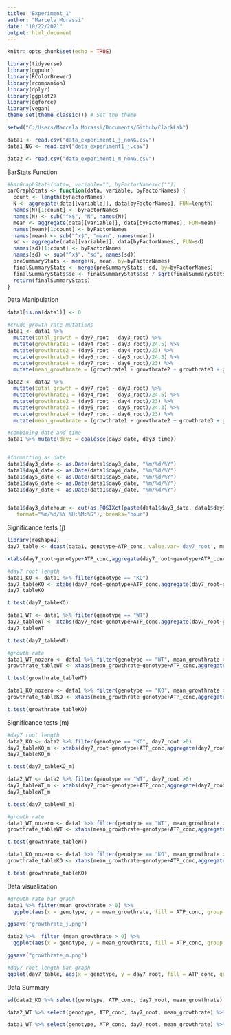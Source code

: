 ```yaml
---
title: "Experiment_1"
author: "Marcela Morassi"
date: "10/22/2021"
output: html_document
---
```


```r
knitr::opts_chunk$set(echo = TRUE)

library(tidyverse)
library(ggpubr)
library(RColorBrewer)
library(rcompanion)
library(dplyr)
library(ggplot2)
library(ggforce)
library(vegan)
theme_set(theme_classic()) # Set the theme

setwd("C:/Users/Marcela Morassi/Documents/Github/ClarkLab")

data1 <- read.csv("data_experiment1_j_noNG.csv")
data1_NG <- read.csv("data_experiment1_j.csv")

data2 <- read.csv("data_experiment1_m_noNG.csv")
```

BarStats Function 
```r
#barGraphStats(data=, variable="", byFactorNames=c(""))
barGraphStats <- function(data, variable, byFactorNames) {
  count <- length(byFactorNames)
  N <- aggregate(data[[variable]], data[byFactorNames], FUN=length)
  names(N)[1:count] <- byFactorNames
  names(N) <- sub("^x$", "N", names(N))
  mean <- aggregate(data[[variable]], data[byFactorNames], FUN=mean)
  names(mean)[1:count] <- byFactorNames
  names(mean) <- sub("^x$", "mean", names(mean))
  sd <- aggregate(data[[variable]], data[byFactorNames], FUN=sd)
  names(sd)[1:count] <- byFactorNames
  names(sd) <- sub("^x$", "sd", names(sd))
  preSummaryStats <- merge(N, mean, by=byFactorNames)
  finalSummaryStats <- merge(preSummaryStats, sd, by=byFactorNames)
  finalSummaryStats$se <- finalSummaryStats$sd / sqrt(finalSummaryStats$N)
  return(finalSummaryStats)
}

```


Data Manipulation
```r
data1[is.na(data1)] <- 0

#crude growth rate mutations
data1 <- data1 %>%  
  mutate(total_growth = day7_root - day3_root) %>% 
  mutate(growthrate1 = (day4_root - day3_root)/24.5) %>% 
  mutate(growthrate2 = (day5_root - day4_root)/23) %>% 
  mutate(growthrate3 = (day6_root - day5_root)/24.3) %>% 
  mutate(growthrate4 = (day7_root - day6_root)/23) %>% 
  mutate(mean_growthrate = (growthrate1 + growthrate2 + growthrate3 + growthrate4)/4)

data2 <- data2 %>%  
  mutate(total_growth = day7_root - day3_root) %>% 
  mutate(growthrate1 = (day4_root - day3_root)/24.5) %>% 
  mutate(growthrate2 = (day5_root - day4_root)/23) %>% 
  mutate(growthrate3 = (day6_root - day5_root)/24.3) %>% 
  mutate(growthrate4 = (day7_root - day6_root)/23) %>% 
  mutate(mean_growthrate = (growthrate1 + growthrate2 + growthrate3 + growthrate4)/4)

#combining date and time
data1 %>% mutate(day3 = coalesce(day3_date, day3_time)) 


#formatting as date
data1$day3_date <- as.Date(data1$day3_date, "%m/%d/%Y")
data1$day4_date <- as.Date(data1$day4_date, "%m/%d/%Y")
data1$day5_date <- as.Date(data1$day5_date, "%m/%d/%Y")
data1$day6_date <- as.Date(data1$day6_date, "%m/%d/%Y")
data1$day7_date <- as.Date(data1$day7_date, "%m/%d/%Y") 


data1$day3_datehour <- cut(as.POSIXct(paste(data1$day3_date, data1$day3_time),
   format="%m/%d/%Y %H:%M:%S"), breaks="hour") 


```

Significance tests (j)
```r
library(reshape2)
day7_table <- dcast(data1, genotype~ATP_conc, value.var='day7_root', mean)

xtabs(day7_root~genotype+ATP_conc,aggregate(day7_root~genotype+ATP_conc,data1,mean))

#day7 root length
data1_KO <- data1 %>% filter(genotype == "KO")
day7_tableKO <- xtabs(day7_root~genotype+ATP_conc,aggregate(day7_root~genotype+ATP_conc,data1_KO,mean))
day7_tableKO

t.test(day7_tableKO)

data1_WT <- data1 %>% filter(genotype == "WT")
day7_tableWT <- xtabs(day7_root~genotype+ATP_conc,aggregate(day7_root~genotype+ATP_conc,data1_WT,mean))
day7_tableWT

t.test(day7_tableWT)

#growth rate
data1_WT_nozero <- data1 %>% filter(genotype == "WT", mean_growthrate > 0)
growthrate_tableWT <- xtabs(mean_growthrate~genotype+ATP_conc,aggregate(mean_growthrate~genotype+ATP_conc,data1_WT_nozero,mean))

t.test(growthrate_tableWT)

data1_KO_nozero <- data1 %>% filter(genotype == "KO", mean_growthrate > 0)
growthrate_tableKO <- xtabs(mean_growthrate~genotype+ATP_conc,aggregate(mean_growthrate~genotype+ATP_conc,data1_KO_nozero,mean))

t.test(growthrate_tableKO)


```


Significance tests (m)
```r

#day7 root length
data2_KO <- data2 %>% filter(genotype == "KO", day7_root >0)
day7_tableKO_m <- xtabs(day7_root~genotype+ATP_conc,aggregate(day7_root~genotype+ATP_conc,data2_KO,mean))
day7_tableKO_m

t.test(day7_tableKO_m)

data2_WT <- data2 %>% filter(genotype == "WT", day7_root >0)
day7_tableWT_m <- xtabs(day7_root~genotype+ATP_conc,aggregate(day7_root~genotype+ATP_conc,data2_WT,mean))
day7_tableWT_m

t.test(day7_tableWT_m)

#growth rate
data1_WT_nozero <- data1 %>% filter(genotype == "WT", mean_growthrate > 0)
growthrate_tableWT <- xtabs(mean_growthrate~genotype+ATP_conc,aggregate(mean_growthrate~genotype+ATP_conc,data1_WT_nozero,mean))

t.test(growthrate_tableWT)

data1_KO_nozero <- data1 %>% filter(genotype == "KO", mean_growthrate > 0)
growthrate_tableKO <- xtabs(mean_growthrate~genotype+ATP_conc,aggregate(mean_growthrate~genotype+ATP_conc,data1_KO_nozero,mean))

t.test(growthrate_tableKO)


```


Data visualization
```r

#growth rate bar graph
data1 %>% filter(mean_growthrate > 0) %>%  
  ggplot(aes(x = genotype, y = mean_growthrate, fill = ATP_conc, group = factor (ATP_conc))) + geom_bar(stat="identity", position = position_dodge())

ggsave("growthrate_j.png")

data2 %>%  filter (mean_growthrate > 0) %>% 
  ggplot(aes(x = genotype, y = mean_growthrate, fill = ATP_conc, group = factor (ATP_conc))) + geom_bar(stat="identity", position = position_dodge())

ggsave("growthrate_m.png")

#day7 root length bar graph
ggplot(day7_table, aes(x = genotype, y = day7_root, fill = ATP_conc, group = factor (ATP_conc))) + geom_bar(stat="identity", position = position_dodge())

```


Data Summary
```r
sd(data2_KO %>% select(genotype, ATP_conc, day7_root, mean_growthrate) %>% filter(mean_growthrate>0, ATP_conc == 7.5))

data2_WT %>% select(genotype, ATP_conc, day7_root, mean_growthrate) %>% filter(mean_growthrate>0, ATP_conc == 7.5) %>% summary()

data1_WT %>% select(genotype, ATP_conc, day7_root, mean_growthrate) %>% filter(mean_growthrate>0, ATP_conc == 137.5) %>% summary()

```




